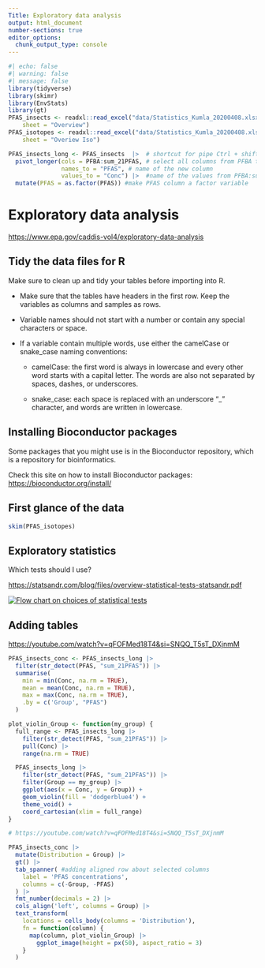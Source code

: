 ```yaml
---
Title: Exploratory data analysis
output: html_document
number-sections: true
editor_options: 
  chunk_output_type: console
---
```


```r
#| echo: false
#| warning: false
#| message: false
library(tidyverse)
library(skimr)
library(EnvStats)
library(gt)
PFAS_insects <- readxl::read_excel("data/Statistics_Kumla_20200408.xlsx", 
    sheet = "Overview")
PFAS_isotopes <- readxl::read_excel("data/Statistics_Kumla_20200408.xlsx", 
    sheet = "Overiew Iso")

PFAS_insects_long <- PFAS_insects  |>  # shortcut for pipe Ctrl + shift + M
  pivot_longer(cols = PFBA:sum_21PFAS, # select all columns from PFBA to sum_21PFAS
               names_to = "PFAS", # name of the new column
               values_to = "Conc") |>  #name of the values from PFBA:sum_21PFAS
  mutate(PFAS = as.factor(PFAS)) #make PFAS column a factor variable
```

# Exploratory data analysis

<https://www.epa.gov/caddis-vol4/exploratory-data-analysis>

## Tidy the data files for R

Make sure to clean up and tidy your tables before importing into R.

-   Make sure that the tables have headers in the first row. Keep the variables as columns and samples as rows.

-   Variable names should not start with a number or contain any special characters or space.

-   If a variable contain multiple words, use either the camelCase or snake_case naming conventions:

    -   camelCase: the first word is always in lowercase and every other word starts with a capital letter. The words are also not separated by spaces, dashes, or underscores.

    -   snake_case: each space is replaced with an underscore "\_" character, and words are written in lowercase.

## Installing Bioconductor packages

Some packages that you might use is in the Bioconductor repository, which is a repository for bioinformatics.

Check this site on how to install Bioconductor packages: <https://bioconductor.org/install/>

## First glance of the data

```r

skim(PFAS_isotopes)
```

## 

## Exploratory statistics

Which tests should I use?

<https://statsandr.com/blog/files/overview-statistical-tests-statsandr.pdf>

[![Flow chart on choices of statistical tests](data/chart_statisticalanalysis.jpg)](https://doi.org/10.1016/j.aiia.2020.09.002)

## Adding tables

<https://youtube.com/watch?v=qFOFMed18T4&si=SNQQ_T5sT_DXjnmM>

```r

PFAS_insects_conc <- PFAS_insects_long |> 
  filter(str_detect(PFAS, "sum_21PFAS")) |> 
  summarise(
    min = min(Conc, na.rm = TRUE),
    mean = mean(Conc, na.rm = TRUE),
    max = max(Conc, na.rm = TRUE),
    .by = c('Group', "PFAS")
  )


```

```r

plot_violin_Group <- function(my_group) {
  full_range <- PFAS_insects_long |>
    filter(str_detect(PFAS, "sum_21PFAS")) |> 
    pull(Conc) |>
    range(na.rm = TRUE)

  PFAS_insects_long |>
    filter(str_detect(PFAS, "sum_21PFAS")) |> 
    filter(Group == my_group) |>
    ggplot(aes(x = Conc, y = Group)) +
    geom_violin(fill = 'dodgerblue4') +
    theme_void() +
    coord_cartesian(xlim = full_range)
}

```

```r
# https://youtube.com/watch?v=qFOFMed18T4&si=SNQQ_T5sT_DXjnmM

PFAS_insects_conc |>
  mutate(Distribution = Group) |>
  gt() |>
  tab_spanner( #adding aligned row about selected columns
    label = 'PFAS concentrations',
    columns = c(-Group, -PFAS)
  ) |> 
  fmt_number(decimals = 2) |> 
  cols_align('left', columns = Group) |> 
  text_transform(
    locations = cells_body(columns = 'Distribution'),
    fn = function(column) {
      map(column, plot_violin_Group) |>
        ggplot_image(height = px(50), aspect_ratio = 3)
    }
  ) 
```
